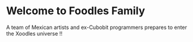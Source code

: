 # Welcome to Foodles Family

A team of Mexican artists and ex-Cubobit programmers prepares to enter the Xoodles universe !!